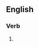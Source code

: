 ==English==

===Verb===
{{head|en|present participle}}

# {{present participle of|criticise|lang=en|nocat=1}}